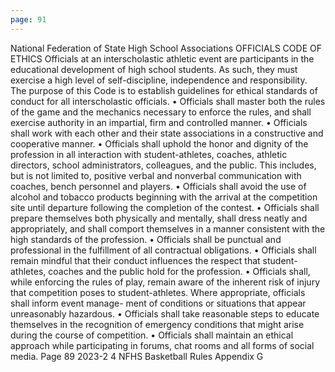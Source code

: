 ```yaml
---
page: 91
---
```


National Federation of State High School Associations OFFICIALS CODE OF ETHICS Officials at an interscholastic athletic event are participants in the educational development of high school students. As such, they must exercise a high level of self-discipline, independence and responsibility. The purpose of this Code is to establish guidelines for ethical standards of conduct for all interscholastic officials. • Officials shall master both the rules of the game and the mechanics necessary to enforce the rules, and shall exercise authority in an impartial, firm and controlled manner. • Officials shall work with each other and their state associations in a constructive and cooperative manner. • Officials shall uphold the honor and dignity of the profession in all interaction with student-athletes, coaches, athletic directors, school administrators, colleagues, and the public. This includes, but is not limited to, positive verbal and nonverbal communication with coaches, bench personnel and players. • Officials shall avoid the use of alcohol and tobacco products beginning with the arrival at the competition site until departure following the completion of the contest. • Officials shall prepare themselves both physically and mentally, shall dress neatly and appropriately, and shall comport themselves in a manner consistent with the high standards of the profession. • Officials shall be punctual and professional in the fulfillment of all contractual obligations. • Officials shall remain mindful that their conduct influences the respect that student-athletes, coaches and the public hold for the profession. • Officials shall, while enforcing the rules of play, remain aware of the inherent risk of injury that competition poses to student-athletes. Where appropriate, officials shall inform event manage- ment of conditions or situations that appear unreasonably hazardous. • Officials shall take reasonable steps to educate themselves in the recognition of emergency conditions that might arise during the course of competition. • Officials shall maintain an ethical approach while participating in forums, chat rooms and all forms of social media. Page 89 2023-2 4 NFHS Basketball Rules Appendix G